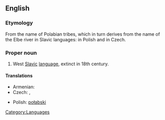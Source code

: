 ==English==
{{wikipedia|Polabian language}}

===Etymology===
From the name of Polabian tribes, which in turn derives from the name of the Elbe river in Slavic languages: {{term|Łaba|lang=pl}} in Polish and {{term|Labe|lang=cs}} in Czech.

===Proper noun===
{{en-proper noun}}

# West [[Slavic]] [[language]], extinct in 18th century.

====Translations====
{{trans-top|West Slavic language}}
* Armenian: {{t|hy|պոլաբերեն|sc=Armn|tr=polaberen}}
* Czech: {{t|cs|polabština|f}}, {{t|cs|drevjanština|f}}
{{trans-mid}}
* Polish: [[połabski]] {{m}}
{{trans-bottom}}

[[Category:Languages]]
[[Category:Polabian language| ]]